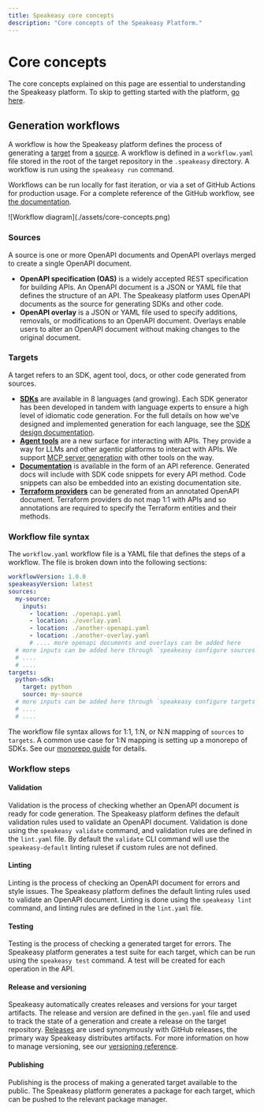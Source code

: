 ```yaml
---
title: Speakeasy core concepts
description: "Core concepts of the Speakeasy Platform."
---
```


# Core concepts

The core concepts explained on this page are essential to understanding the Speakeasy platform. To skip to getting started with the platform, [go here](/docs/introduction).

## Generation workflows

A workflow is how the Speakeasy platform defines the process of generating a [target](#Target) from a [source](#Source). A workflow is defined in a `workflow.yaml` file stored in the root of the target repository in the `.speakeasy` directory. A workflow is run using the `speakeasy run` command.

Workflows can be run locally for fast iteration, or via a set of GitHub Actions for production usage. For a complete reference of the GitHub workflow, see [the documentation](/docs/manage/github-setup).

<div className="flex justify-center">
  ![Workflow diagram](./assets/core-concepts.png)
</div>

### Sources

A source is one or more OpenAPI documents and OpenAPI overlays merged to create a single OpenAPI document.

- **OpenAPI specification (OAS)** is a widely accepted REST specification for building APIs. An OpenAPI document is a JSON or YAML file that defines the structure of an API. The Speakeasy platform uses OpenAPI documents as the source for generating SDKs and other code.
- **OpenAPI overlay** is a JSON or YAML file used to specify additions, removals, or modifications to an OpenAPI document. Overlays enable users to alter an OpenAPI document without making changes to the original document.

### Targets

A target refers to an SDK, agent tool, docs, or other code generated from sources.

- **[SDKs](/docs/create-client-sdks)** are available in 8 languages (and growing). Each SDK generator has been developed in tandem with language experts to ensure a high level of idiomatic code generation. For the full details on how we've designed and implemented generation for each language, see the [SDK design documentation](/docs/languages/philosophy).
- **[Agent tools](/docs/model-context-protocol)** are a new surface for interacting with APIs. They provide a way for LLMs and other agentic platforms to interact with APIs. We support [MCP server generation](/docs/model-context-protocol) with other tools on the way.
- **[Documentation](/docs/code-samples/generate-code-samples)** is available in the form of an API reference. Generated docs will include with SDK code snippets for every API method. Code snippets can also be embedded into an existing documentation site.
- **[Terraform providers](/docs/create-terraform)** can be generated from an annotated OpenAPI document. Terraform providers do not map 1:1 with APIs and so annotations are required to specify the Terraform entities and their methods.

### Workflow file syntax

The `workflow.yaml` workflow file is a YAML file that defines the steps of a workflow. The file is broken down into the following sections:

```yaml
workflowVersion: 1.0.0
speakeasyVersion: latest
sources:
  my-source:
    inputs:
      - location: ./openapi.yaml
      - location: ./overlay.yaml
      - location: ./another-openapi.yaml
      - location: ./another-overlay.yaml
      # .... more openapi documents and overlays can be added here
  # more inputs can be added here through `speakeasy configure sources` command
  # ....
  # ....
targets:
  python-sdk:
    target: python
    source: my-source
  # more inputs can be added here through `speakeasy configure targets` command
  # ....
  # ....
```

The workflow file syntax allows for 1:1, 1:N, or N:N mapping of `sources` to `targets`. A common use case for 1:N mapping is setting up a monorepo of SDKs. See our [monorepo guide](/guides/sdks/creating-a-monorepo) for details.

### Workflow steps

#### Validation

Validation is the process of checking whether an OpenAPI document is ready for code generation. The Speakeasy platform defines the default validation rules used to validate an OpenAPI document. Validation is done using the `speakeasy validate` command, and validation rules are defined in the `lint.yaml` file.
By default the `validate` CLI command will use the `speakeasy-default` linting ruleset if custom rules are not defined.

#### Linting

Linting is the process of checking an OpenAPI document for errors and style issues. The Speakeasy platform defines the default linting rules used to validate an OpenAPI document. Linting is done using the `speakeasy lint` command, and linting rules are defined in the `lint.yaml` file.

#### Testing

Testing is the process of checking a generated target for errors. The Speakeasy platform generates a test suite for each target, which can be run using the `speakeasy test` command. A test will be created for each operation in the API.

#### Release and versioning

Speakeasy automatically creates releases and versions for your target artifacts. The release and version are defined in the `gen.yaml` file and used to track the state of a generation and create a release on the target repository. [Releases](https://docs.github.com/en/repositories/releasing-projects-on-github/about-releases) are used synonymously with GitHub releases, the primary way Speakeasy distributes artifacts. For more information on how to manage versioning, see our [versioning reference](/docs/manage/versioning).

#### Publishing

Publishing is the process of making a generated target available to the public. The Speakeasy platform generates a package for each target, which can be pushed to the relevant package manager.
